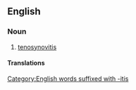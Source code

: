 ==English==

===Noun===
{{en-noun|-|tendovaginitides}}

# {{lb|en|pathology|dated}} [[tenosynovitis]]

====Translations====
{{trans-see|tenosynovitis}}

[[Category:English words suffixed with -itis]]